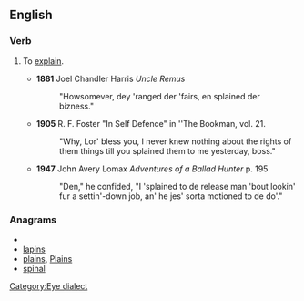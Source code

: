 ==English==

===Verb===
{{en-verb}}

# {{slang}} To [[explain]].
#* '''1881''' Joel Chandler Harris ''Uncle Remus''
#*: "Howsomever, dey 'ranged der 'fairs, en splained der bizness."
#* '''1905''' R. F. Foster "In Self Defence" in ''The Bookman, vol. 21.
#*: "Why, Lor' bless you, I never knew nothing about the rights of them things till you splained them to me yesterday, boss."
#* '''1947''' John Avery Lomax ''Adventures of a Ballad Hunter'' p. 195
#*: "Den," he confided, "I 'splained to de release man 'bout lookin' fur a settin'-down job, an' he jes' sorta motioned to de do'."

===Anagrams===
* {{alphagram|ailnps}}
* [[lapins#English|lapins]]
* [[plains#English|plains]], [[Plains#English|Plains]]
* [[spinal#English|spinal]]

[[Category:Eye dialect]]